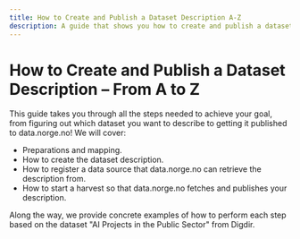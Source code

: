 ```yaml
---
title: How to Create and Publish a Dataset Description A-Z
description: A guide that shows you how to create and publish a dataset description, from preparation to publication.
---
```


# How to Create and Publish a Dataset Description – From A to Z

This guide takes you through all the steps needed to achieve your goal, from figuring out which dataset you want to describe to getting it published to data.norge.no! We will cover:

-   Preparations and mapping.
-   How to create the dataset description.
-   How to register a data source that data.norge.no can retrieve the description from.
-   How to start a harvest so that data.norge.no fetches and publishes your description.

Along the way, we provide concrete examples of how to perform each step based on the dataset "AI Projects in the Public Sector" from Digdir.
